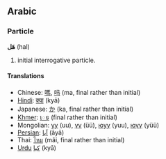 ==Arabic==
===Particle===
'''هَل''' (hal)

# initial interrogative particle.

====Translations====
*Chinese: [[嗎]], [[吗]] (ma, final rather than initial)
*[[Hindi]]: [[क्या]] (kyā)
*Japanese: [[か]] (ka, final rather than initial)
*[[Khmer]]: [[េទ]] (final rather than initial)
*Mongolian: [[уу]] (uu), [[үү]] (üü), [[юуу]] (yuu), [[юүү]] (yüü)
*[[Persian]]: [[آيا]] (āyā)
*Thai: [[ไหม]] (mãi, final rather than initial)
*[[Urdu]] [[كيا]] (kyā)